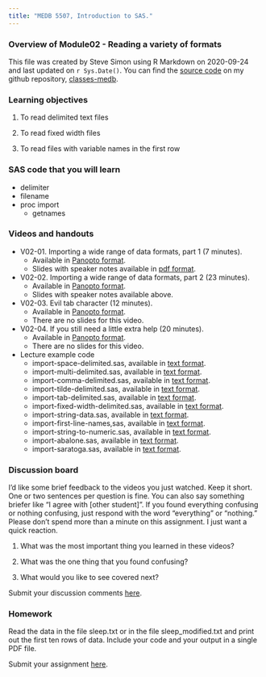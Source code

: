 ```yaml
---
title: "MEDB 5507, Introduction to SAS."
---
```


### Overview of Module02 - Reading a variety of formats
    
This file was created by Steve Simon using R Markdown on 2020-09-24 and last updated on `r Sys.Date()`. You can find the [source code](https://github.com/classes-medb/classes-medb.github.io/blob/master/5507-overview-02.Rmd) on my github repository, [classes-medb](https://github.com/classes-medb).

### Learning objectives

1. To read delimited text files

2. To read fixed width files

3. To read files with variable names in the first row

### SAS code that you will learn

+ delimiter
+ filename
+ proc import
  + getnames

### Videos and handouts

+ V02-01. Importing a wide range of data formats, part 1 (7 minutes). 
  + Available in [Panopto format](https://umkc.hosted.panopto.com/Panopto/Pages/Viewer.aspx?id=6de8440a-1bd4-4d2e-9631-aa7f015b2953).
  + Slides with speaker notes available in [pdf format](https://github.com/pmean/introduction-to-SAS/blob/master/basics2/src/importing-speaker-notes.pdf).

+ V02-02. Importing a wide range of data formats, part 2 (23 minutes). 
  + Available in [Panopto format](https://umkc.hosted.panopto.com/Panopto/Pages/Viewer.aspx?id=4954f8af-d8be-4657-bc24-aa7f015edf92).
  + Slides with speaker notes available above.

+ V02-03. Evil tab character (12 minutes). 
  + Available in [Panopto format](https://umkc.hosted.panopto.com/Panopto/Pages/Viewer.aspx?id=0ce9339f-f3c9-4bb3-908e-aa790131a2a9).
  + There are no slides for this video.

+ V02-04. If you still need a little extra help (20 minutes). 
  + Available in [Panopto format](https://umkc.hosted.panopto.com/Panopto/Pages/Viewer.aspx?id=c53d9a11-aa2e-4ee0-ac8e-aa78017aaea2).
  + There are no slides for this video.

+ Lecture example code
  + import-space-delimited.sas, available in [text format](https://github.com/classes-medb/5507/blob/master/module02/src/code-02-01-import-space-delimited.sas).
  + import-multi-delimited.sas, available in [text format](https://github.com/classes-medb/5507/blob/master/module02/src/code-02-02-import-multi-delimited.sas).
  + import-comma-delimited.sas, available in [text format](https://github.com/classes-medb/5507/blob/master/module02/src/code-02-03-import-comma-delimited.sas).
  + import-tilde-delimited.sas, available in [text format](https://github.com/classes-medb/5507/blob/master/module02/src/code-02-04-import-tilde-delimited.sas).
  + import-tab-delimited.sas, available in [text format](https://github.com/classes-medb/5507/blob/master/module02/src/code-02-05-import-tab-delimited.sas).
  + import-fixed-width-delimited.sas, available in [text format](https://github.com/classes-medb/5507/blob/master/module02/src/code-02-06-import-fixed-width-delimited.sas).
  + import-string-data.sas, available in [text format](https://github.com/classes-medb/5507/blob/master/module02/src/code-02-07-import-string-data.sas).
  + import-first-line-names,sas, available in [text format](https://github.com/classes-medb/5507/blob/master/module02/src/code-02-08-import-first-line-names.sas).
  + import-string-to-numeric.sas, available in [text format](https://github.com/classes-medb/5507/blob/master/module02/src/code-02-09-string-to-numeric.sas).
  + import-abalone.sas, available in [text format](https://github.com/classes-medb/5507/blob/master/module02/src/code-02-10-import-abalonesas).
  + import-saratoga.sas, available in [text format](https://github.com/classes-medb/5507/blob/master/module02/src/code-02-11-import-saratoga.sas).

### Discussion board

I'd like some brief feedback to the videos you just watched. Keep it short. One or two sentences per question is fine. You can also say something briefer like "I agree with [other student]". If you found everything confusing or nothing confusing, just respond with the word "everything" or "nothing." Please don't spend more than a minute on this assignment. I just want a quick reaction.

1. What was the most important thing you learned in these videos?

2. What was the one thing that you found confusing?

3. What would you like to see covered next?

Submit your discussion comments [here](https://umkc.instructure.com/courses/59353/discussion_topics/186808).

### Homework

Read the data in the file sleep.txt or in the file sleep_modified.txt and print out the first ten rows of data. Include your code and your output in a single PDF file.

Submit your assignment [here](https://umkc.instructure.com/courses/59353/assignments/228705).
